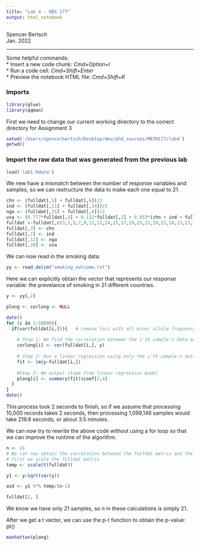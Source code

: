 ```yaml
---
title: "Lab 4 - QBS 177"
output: html_notebook
---
```


Spencer Bertsch  
Jan. 2022

------------

Some helpful commands:  
* Insert a new code chunk: *Cmd+Option+I*  
* Run a code cell: *Cmd+Shift+Enter*  
* Preview the notebook HTML file: *Cmd+Shift+K*  



### Imports 
```r
library(glue)
library(qqman)
```

First we need to change our current working directory to the correct directory for Assignment 3
```r
setwd('/Users/spencerbertsch/Desktop/dev/phd_courses/MATH177/lab4')
getwd()
```

### Import the raw data that was generated from the previous lab 
```r
load('lab1.Rdata')
```

We new have a mismatch between the number of response variables and samples, so we can restructure the data to make each one equal to 21.  
```r
chn <- (fulldat[,5] + fulldat[,6])/2
ind <- (fulldat[,11] + fulldat[,14])/2
nga <- (fulldat[,25] + fulldat[,8])/2
usa <- (0.777*fulldat[,4] + 0.132*fulldat[,2] + 0.053*(chn + ind + fulldat[,16] + fulldat[,15])/4)/(0.777+0.132+0.053)
fulldat <-fulldat[,c(3,1,5,7,9,12,11,24,15,17,19,25,21,20,22,18,13,23,10,4,16)]
fulldat[,3] <- chn
fulldat[,7] <- ind
fulldat[,12] <- nga
fulldat[,20] <- usa
```

We can now read in the smoking data:
```r
yy <- read.delim("smoking_outcome.txt")
```


Here we can explicitly obtain the vector that represents our response variable: the prevelance of smoking in 21 different countries. 
```r
y <- yy[,2]
```




```r
plong <- corlong <- NULL

date()
for (i in 1:10000){
  if(var(fulldat[i,])){   # remove loci with all minor allele frequency 0
    
    # Step 1: We find the correlation between the i'th sample's data and our response variable 
    corlong[i] <- cor(fulldat[i,], y)
    
    # Step 2: Run a linear regression using only the i'th sample's data as predictors
    fit <- lm(y~fulldat[i,]) 
    
    #Step 3: We output slope from linear regression model 
    plong[i] <- summary(fit)$coef[2,4] 
  }
}
date()
```

This process took 2 seconds to finish, so if we assume that processing 10,000 records takes 2 seconds, then processing 1,099,146 samples would take 219.8 seconds, or about 3.5 minutes. 

\n
We can now try to rewrite the above code without using a for loop so that we can improve the runtime of the algorithm. 
```r
n <- 21
# We can now obtain the correlation between the futtdat matrix and the response variable: 
# first we scale the fulldat matrix
temp <- scale(t(fulldat))

y1 <- y/sqrt(var(y))

asd <- y1 %*% temp/(n-1)

```


```r
fulldat[2, ]
```


We know we have only 21 samples, so $n$ in these calculations is simply 21. 

After we get a t vector, we can use the p-t function to obtain the p-value: 
pt()


```r
manhattan(plong)
```


